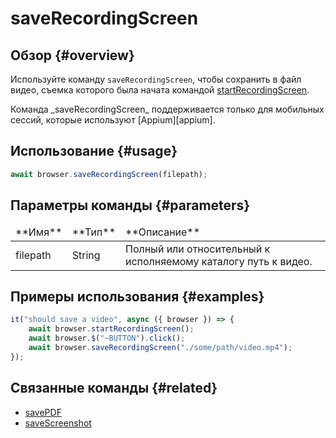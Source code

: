
# saveRecordingScreen

## Обзор {#overview}

Используйте команду `saveRecordingScreen`, чтобы сохранить в файл видео, съемка которого была начата командой [startRecordingScreen][start-recording-screen].

<Admonition type="warning">
    Команда _saveRecordingScreen_ поддерживается только для мобильных сессий, которые используют
    [Appium][appium].
</Admonition>

## Использование {#usage}

```javascript
await browser.saveRecordingScreen(filepath);
```

## Параметры команды {#parameters}

<table>
<thead>
<tr><td>**Имя**</td><td>**Тип**</td><td>**Описание**</td></tr>
</thead>
<tbody>
<tr><td>filepath</td><td>String</td><td>Полный или относительный к исполняемому каталогу путь к видео.</td></tr>

</tbody>
</table>

## Примеры использования {#examples}

```javascript
it("should save a video", async ({ browser }) => {
    await browser.startRecordingScreen();
    await browser.$("~BUTTON").click();
    await browser.saveRecordingScreen("./some/path/video.mp4");
});
```

## Связанные команды {#related}

-   [savePDF](./savePDF)
-   [saveScreenshot](./saveScreenshot)

[start-recording-screen]: https://v7.webdriver.io/docs/api/appium/#startrecordingscreen
[appium]: http://appium.io/docs/en/commands/device/recording-screen/start-recording-screen/
